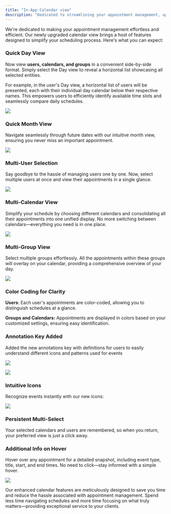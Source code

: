 ---
title: "In-App Calendar view"
description: "Dedicated to streamlining your appointment management, upgraded calendar view simplifies scheduling with new features."
---


We're dedicated to making your appointment management effortless and efficient. Our newly upgraded calendar view brings a host of features designed to simplify your scheduling process. Here's what you can expect:

### Quick Day View

Now view  **users, calendars, and groups**  in a convenient side-by-side format. Simply select the Day view to reveal a horizontal list showcasing all selected entities.

For example, in the user's Day view, a horizontal list of users will be presented, each with their individual day calendar below their respective names. This empowers users to efficiently identify available time slots and seamlessly compare daily schedules.

![](https://s3.amazonaws.com/cdn.freshdesk.com/data/helpdesk/attachments/production/155013883993/original/vhp60EwB8MGqkYmJuaGp8yeuASzceQOnZw.png?1701239419)

### Quick Month View

Navigate seamlessly through future dates with our intuitive month view, ensuring you never miss an important appointment.

![](https://s3.amazonaws.com/cdn.freshdesk.com/data/helpdesk/attachments/production/155012369251/original/fZhhBroBy_wKaGkOTPj9VAh-C1Hwx66kmQ.png?1699547138)

### Multi-User Selection

Say goodbye to the hassle of managing users one by one. Now, select multiple users at once and view their appointments in a single glance.

![](https://s3.amazonaws.com/cdn.freshdesk.com/data/helpdesk/attachments/production/155012369372/original/vcb87TzAGE3KsPz4UWg9HuGHaN-LEU2rAQ.png?1699547229)

### Multi-Calendar View

Simplify your schedule by choosing different calendars and consolidating all their appointments into one unified display. No more switching between calendars—everything you need is in one place.

![](https://s3.amazonaws.com/cdn.freshdesk.com/data/helpdesk/attachments/production/155012369472/original/HcWu0vOituvDaH35ataDRxkZm6ZhduA5lg.png?1699547277)

### Multi-Group View

Select multiple groups effortlessly. All the appointments within these groups will overlay on your calendar, providing a comprehensive overview of your day.

![](https://s3.amazonaws.com/cdn.freshdesk.com/data/helpdesk/attachments/production/155012369528/original/XlvlSb_KCu0Fs-M_jKpKWeFART6jcWFcTQ.png?1699547315)

### Color Coding for Clarity

**Users**: Each user's appointments are color-coded, allowing you to distinguish schedules at a glance.

**Groups and Calendars:**  Appointments are displayed in colors based on your customized settings, ensuring easy identification.

### Annotation Key Added

Added the new annotations key with definitions for users to easily understand different icons and patterns used for events

![](https://s3.amazonaws.com/cdn.freshdesk.com/data/helpdesk/attachments/production/155012369710/original/RW1NYsxI0fKLeuLxNGWPGQDS_ZXFGUWk2w.png?1699547443)

![](https://s3.amazonaws.com/cdn.freshdesk.com/data/helpdesk/attachments/production/155012369724/original/FeQktYroSU7P1kH_pHBnEaMK4WjWC_VA5Q.png?1699547472)  

### Intuitive Icons

Recognize events instantly with our new icons:

![](https://s3.amazonaws.com/cdn.freshdesk.com/data/helpdesk/attachments/production/155010265971/original/ttRnO-6k_NPuv1UUeNJiGxHGqNtrv5rk7A.png?1697525883)

### Persistent Multi-Select

Your selected calendars and users are remembered, so when you return, your preferred view is just a click away.

### Additional Info on Hover

Hover over any appointment for a detailed snapshot, including event type, title, start, and end times. No need to click—stay informed with a simple hover.

![](https://s3.amazonaws.com/cdn.freshdesk.com/data/helpdesk/attachments/production/155010273763/original/OLOPMJjhYfydQdrlwLQgBDVhvpGZzcSp_w.png?1697530272)

Our enhanced calendar features are meticulously designed to save you time and reduce the hassle associated with appointment management. Spend less time navigating schedules and more time focusing on what truly matters—providing exceptional service to your clients.